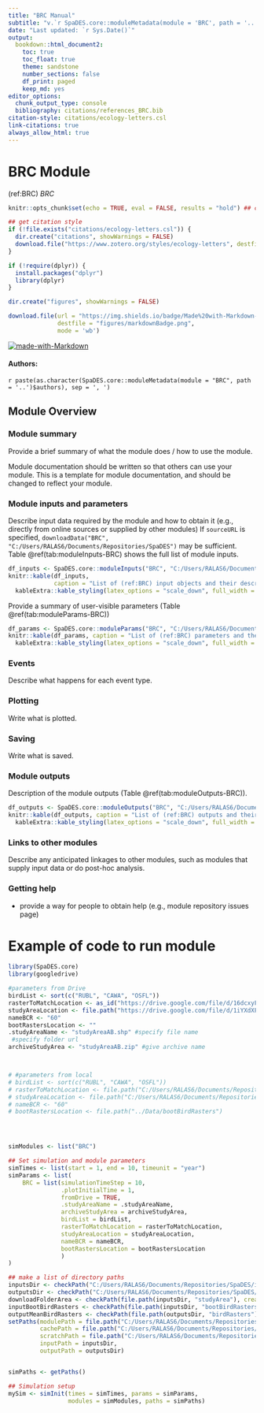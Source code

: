 ```yaml
---
title: "BRC Manual"
subtitle: "v.`r SpaDES.core::moduleMetadata(module = 'BRC', path = '..')$version`"
date: "Last updated: `r Sys.Date()`"
output:
  bookdown::html_document2:
    toc: true
    toc_float: true
    theme: sandstone
    number_sections: false
    df_print: paged
    keep_md: yes
editor_options:
  chunk_output_type: console
  bibliography: citations/references_BRC.bib
citation-style: citations/ecology-letters.csl
link-citations: true
always_allow_html: true
---
```


# BRC Module

<!-- the following are text references used in captions for LaTeX compatibility -->
(ref:BRC) *BRC*

```r
knitr::opts_chunk$set(echo = TRUE, eval = FALSE, results = "hold") ## change to eval = TRUE if all chunks are to be evaluated

## get citation style
if (!file.exists("citations/ecology-letters.csl")) {
  dir.create("citations", showWarnings = FALSE)
  download.file("https://www.zotero.org/styles/ecology-letters", destfile = "citations/ecology-letters.csl")
}

if (!require(dplyr)) {
  install.packages("dplyr")
  library(dplyr)
}

dir.create("figures", showWarnings = FALSE)

download.file(url = "https://img.shields.io/badge/Made%20with-Markdown-1f425f.png",
              destfile = "figures/markdownBadge.png",
              mode = 'wb')
```

[![made-with-Markdown](figures/markdownBadge.png)](https://commonmark.org)

<!-- if knitting to pdf remember to add the pandoc_args: ["--extract-media", "."] option to yml in order to get the badge images -->

#### Authors:

`r paste(as.character(SpaDES.core::moduleMetadata(module = "BRC", path = '..')$authors), sep = ', ')`
<!-- ideally separate authors with new lines, '\n' not working -->

## Module Overview

### Module summary

Provide a brief summary of what the module does / how to use the module.

Module documentation should be written so that others can use your module.
This is a template for module documentation, and should be changed to reflect your module.

### Module inputs and parameters

Describe input data required by the module and how to obtain it (e.g., directly from online sources or supplied by other modules)
If `sourceURL` is specified, `downloadData("BRC", "C:/Users/RALAS6/Documents/Repositories/SpaDES")` may be sufficient.
Table \@ref(tab:moduleInputs-BRC) shows the full list of module inputs.

```r
df_inputs <- SpaDES.core::moduleInputs("BRC", "C:/Users/RALAS6/Documents/Repositories/SpaDES/modules")
knitr::kable(df_inputs,
             caption = "List of (ref:BRC) input objects and their description.") %>%
  kableExtra::kable_styling(latex_options = "scale_down", full_width = TRUE)


```

Provide a summary of user-visible parameters (Table \@ref(tab:moduleParams-BRC))


```r
df_params <- SpaDES.core::moduleParams("BRC", "C:/Users/RALAS6/Documents/Repositories/SpaDES/modules")
knitr::kable(df_params, caption = "List of (ref:BRC) parameters and their description.") %>%
  kableExtra::kable_styling(latex_options = "scale_down", full_width = TRUE)
```

### Events

Describe what happens for each event type.

### Plotting

Write what is plotted.

### Saving

Write what is saved.

### Module outputs

Description of the module outputs (Table \@ref(tab:moduleOutputs-BRC)).

```r
df_outputs <- SpaDES.core::moduleOutputs("BRC", "C:/Users/RALAS6/Documents/Repositories/SpaDES/modules")
knitr::kable(df_outputs, caption = "List of (ref:BRC) outputs and their description.") %>%
  kableExtra::kable_styling(latex_options = "scale_down", full_width = TRUE)
```

### Links to other modules

Describe any anticipated linkages to other modules, such as modules that supply input data or do post-hoc analysis.

### Getting help

-   provide a way for people to obtain help (e.g., module repository issues page)

# Example of code to run module

```r

library(SpaDES.core)
library(googledrive)

#parameters from Drive
birdList <- sort(c("RUBL", "CAWA", "OSFL"))
rasterToMatchLocation <- as_id("https://drive.google.com/file/d/16dcxyFJEfqAnhnR5n6723QSzN9uKxD0r/view?usp=share_link")
studyAreaLocation <- file.path("https://drive.google.com/file/d/1iYXdXFcZex304o5voX6igFm5EC0ck1Bp/view?usp=sharing")
nameBCR <- "60"
bootRastersLocation <- ""
.studyAreaName <- "studyAreaAB.shp" #specify file name
 #specify folder url
archiveStudyArea <- "studyAreaAB.zip" #give archive name



# #parameters from local
# birdList <- sort(c("RUBL", "CAWA", "OSFL"))
# rasterToMatchLocation <- file.path("C:/Users/RALAS6/Documents/Repositories/Data/LCCProducts/LCC05/LCC2005_V1_4a.tif")
# studyAreaLocation <- file.path("C:/Users/RALAS6/Documents/Repositories/Data/.shp")
# nameBCR <- "60"
# bootRastersLocation <- file.path("../Data/bootBirdRasters")




simModules <- list("BRC")

## Set simulation and module parameters
simTimes <- list(start = 1, end = 10, timeunit = "year")
simParams <- list(
    BRC = list(simulationTimeStep = 10, 
               .plotInitialTime = 1,
               fromDrive = TRUE,
               .studyAreaName = .studyAreaName,
               archiveStudyArea = archiveStudyArea,
               birdList = birdList,
               rasterToMatchLocation = rasterToMatchLocation,
               studyAreaLocation = studyAreaLocation,
               nameBCR = nameBCR,
               bootRastersLocation = bootRastersLocation
               )
)

## make a list of directory paths
inputsDir <- checkPath("C:/Users/RALAS6/Documents/Repositories/SpaDES/inputs", create = TRUE)
outputsDir <- checkPath("C:/Users/RALAS6/Documents/Repositories/SpaDES/outputs", create = TRUE)
downloadFolderArea <- checkPath(file.path(inputsDir, "studyArea"), create = TRUE)
inputBootBirdRasters <- checkPath(file.path(inputsDir, "bootBirdRasters"), create = TRUE)
outputMeanBirdRasters <- checkPath(file.path(outputsDir, "birdRasters"), create = TRUE)
setPaths(modulePath = file.path("C:/Users/RALAS6/Documents/Repositories/SpaDES/modules"),
         cachePath = file.path("C:/Users/RALAS6/Documents/Repositories/SpaDES/cache"),
         scratchPath = file.path("C:/Users/RALAS6/Documents/Repositories/SpaDES/scratch"),
         inputPath = inputsDir,
         outputPath = outputsDir)


simPaths <- getPaths()

## Simulation setup
mySim <- simInit(times = simTimes, params = simParams, 
                 modules = simModules, paths = simPaths)



```
